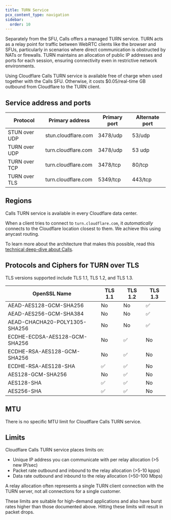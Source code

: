 ```yaml
---
title: TURN Service
pcx_content_type: navigation
sidebar:
  order: 10
---
```


Separately from the SFU, Calls offers a managed TURN service. TURN acts as a relay point for traffic between WebRTC clients like the browser and SFUs, particularly in scenarios where direct communication is obstructed by NATs or firewalls. TURN maintains an allocation of public IP addresses and ports for each session, ensuring connectivity even in restrictive network environments.

Using Cloudflare Calls TURN service is available free of charge when used together with the Calls SFU. Otherwise, it costs $0.05/real-time GB outbound from Cloudflare to the TURN client.

## Service address and ports

| Protocol      | Primary address     | Primary port | Alternate port |
| ------------- | ------------------- | ------------ | -------------- |
| STUN over UDP | stun.cloudflare.com | 3478/udp     | 53/udp         |
| TURN over UDP | turn.cloudflare.com | 3478/udp     | 53 udp         |
| TURN over TCP | turn.cloudflare.com | 3478/tcp     | 80/tcp         |
| TURN over TLS | turn.cloudflare.com | 5349/tcp     | 443/tcp        |

## Regions

Calls TURN service is available in every Cloudflare data center.

When a client tries to connect to `turn.cloudflare.com`, it *automatically* connects to the Cloudflare location closest to them. We achieve this using anycast routing.

To learn more about the architecture that makes this possible, read this [technical deep-dive about Calls](https://blog.cloudflare.com/cloudflare-calls-anycast-webrtc).

## Protocols and Ciphers for TURN over TLS

TLS versions supported include TLS 1.1, TLS 1.2, and TLS 1.3.

| OpenSSL Name                  | TLS 1.1 | TLS 1.2 | TLS 1.3 |
| ----------------------------- | ------- | ------- | ------- |
| AEAD-AES128-GCM-SHA256        | No      | No      | ✅       |
| AEAD-AES256-GCM-SHA384        | No      | No      | ✅       |
| AEAD-CHACHA20-POLY1305-SHA256 | No      | No      | ✅       |
| ECDHE-ECDSA-AES128-GCM-SHA256 | No      | ✅       | No      |
| ECDHE-RSA-AES128-GCM-SHA256   | No      | ✅       | No      |
| ECDHE-RSA-AES128-SHA          | ✅       | ✅       | No      |
| AES128-GCM-SHA256             | No      | ✅       | No      |
| AES128-SHA                    | ✅       | ✅       | No      |
| AES256-SHA                    | ✅       | ✅       | No      |

## MTU

There is no specific MTU limit for Cloudflare Calls TURN service.

## Limits

Cloudflare Calls TURN service places limits on:

* Unique IP address you can communicate with per relay allocation (>5 new IP/sec)
* Packet rate outbound and inbound to the relay allocation (>5-10 kpps)
* Data rate outbound and inbound to the relay allocation (>50-100 Mbps)

A relay allocation often represents a single TURN client connection with the TURN server, not all connections for a single customer.

These limits are suitable for high-demand applications and also have burst rates higher than those documented above. Hitting these limits will result in packet drops.
